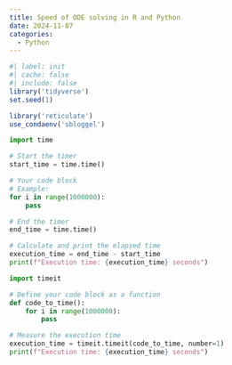 ```yaml
---
title: Speed of ODE solving in R and Python
date: 2024-11-07
categories:
  - Python
---
```


```r
#| label: init
#| cache: false
#| include: false
library('tidyverse')
set.seed(1)

library('reticulate')
use_condaenv('sbloggel')
```

```python
import time

# Start the timer
start_time = time.time()

# Your code block
# Example:
for i in range(1000000):
    pass

# End the timer
end_time = time.time()

# Calculate and print the elapsed time
execution_time = end_time - start_time
print(f"Execution time: {execution_time} seconds")
```

```python
import timeit

# Define your code block as a function
def code_to_time():
    for i in range(1000000):
        pass

# Measure the execution time
execution_time = timeit.timeit(code_to_time, number=1)
print(f"Execution time: {execution_time} seconds")

```

